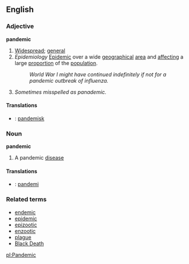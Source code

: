 ==English==
===Adjective===
'''pandemic'''
{{wikipedia}}
#[[Widespread]]; [[general]]
# ''Epidemiology'' [[Epidemic]] over a wide [[geographic]]al [[area]] and [[affect]]ing a large [[proportion]] of the [[population]].
#: ''World War I might have continued indefinitely if not for a pandemic outbreak of influenza.''
#''Sometimes misspelled as panademic.''

====Translations====
*{{sv}}: [[pandemisk]]

===Noun===
'''pandemic'''

#A pandemic [[disease]]

====Translations====
*{{sv}}: [[pandemi]]

===Related terms===
*[[endemic]]
*[[epidemic]]
*[[epizootic]]
*[[enzootic]]
*[[plague]]
*[[Black Death]]

[[pl:Pandemic]]